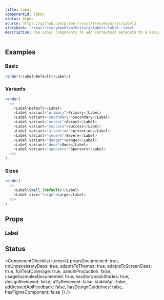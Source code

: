 ```yaml
---
title: Label
componentId: label
status: Alpha
source: https://github.com/primer/react/tree/main/src/Label2
storybook: '/react/storybook?path=story/labels-label--label'
description: Use Label components to add contextual metadata to a design.
---
```


## Examples

### Basic

```javascript live noinline
render(<Label>Default</Label>)
```

### Variants

```javascript live noinline
render(
  <>
    <Label>Default</Label>
    <Label variant="primary">Primary</Label>
    <Label variant="secondary">Secondary</Label>
    <Label variant="accent">Accent</Label>
    <Label variant="success">Success</Label>
    <Label variant="attention">Attention</Label>
    <Label variant="severe">Severe</Label>
    <Label variant="danger">Danger</Label>
    <Label variant="done">Done</Label>
    <Label variant="sponsors">Sponsors</Label>
  </>
)
```

### Sizes

```javascript live noinline
render(
  <>
    <Label>Small (default)</Label>
    <Label size="large">Large</Label>
  </>
)
```

## Props

### Label

<PropsTable>
  <PropsTableRow
    name="variant"
    type={`| 'default'
| 'primary'
| 'secondary'
| 'accent'
| 'success'
| 'attention'
| 'severe'
| 'danger'
| 'done'
| 'sponsors'`}
    defaultValue="'default'"
    description="The color of the label"
  />
  <PropsTableRow
    name="size"
    type="'small' | 'large'"
    defaultValue="'small'"
    description="How large the label is rendered"
  />
</PropsTable>

## Status

<ComponentChecklist
  items={{
    propsDocumented: true,
    noUnnecessaryDeps: true,
    adaptsToThemes: true,
    adaptsToScreenSizes: true,
    fullTestCoverage: true,
    usedInProduction: false,
    usageExamplesDocumented: true,
    hasStorybookStories: true,
    designReviewed: false,
    a11yReviewed: false,
    stableApi: false,
    addressedApiFeedback: false,
    hasDesignGuidelines: false,
    hasFigmaComponent: false
  }}
/>

